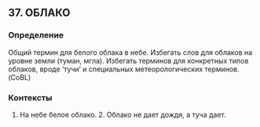 ## 37. ОБЛАКО
### Определение
Общий термин для белого облака в небе. Избегать слов для облаков на уровне земли (туман, мгла). Избегать терминов для конкретных типов облаков, вроде ‘тучи’ и специальных метеорологических терминов. (CoBL) 

### Контексты
1. На небе белое облако. 2. Облако не дает дождя, а туча дает.


